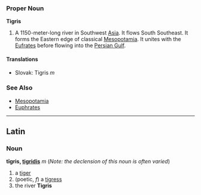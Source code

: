 === Proper Noun ===
'''Tigris'''
# A 1150-meter-long river in Southwest [[Asia]]. It flows South Southeast. It forms the Eastern edge of classical [[Mesopotamia]]. It unites with the [[Eufrates]] before flowing into the [[Persian Gulf]].
==== Translations ====
*Slovak: Tigris ''m''
=== See Also ===
* [[Mesopotamia]]
* [[Euphrates]]
----
==Latin==
===Noun===
'''tīgris, [[Wiktionary Appendix:Latin third declension|tigridis]]''' ''m'' (''Note: the declension of this noun is often varied'')

#a [[tiger]]
#(poetic, ''f'') a [[tigress]]
#the river '''Tigris'''